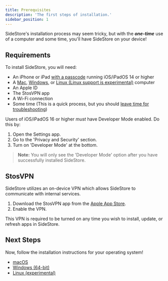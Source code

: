 ```yaml
---
title: Prerequisites
description: 'The first steps of installation.'
sidebar_position: 1
---
```


SideStore's installation process may seem tricky, but with the ***one-time*** use of a computer and some time, you'll have SideStore on your device!

## Requirements

To install SideStore, you will need:

- An iPhone or iPad [with a passcode](https://support.apple.com/en-us/119586) running iOS/iPadOS 14 or higher
- A [Mac](/docs/installation/mac), [Windows](/docs/installation/windows), or [Linux (Linux support is experimental)](/docs/installation/linux) computer
- An Apple ID
- The StosVPN app
- A Wi-Fi connection
- Some time (This is a quick process, but you should [leave time for troubleshooting](/docs/troubleshooting/))

Users of iOS/iPadOS 16 or higher *must* have Developer Mode enabled. Do this by:
1. Open the Settings app.
2. Go to the 'Privacy and Security' section.
3. Turn on 'Developer Mode' at the bottom.

> **Note:** You will only see the 'Developer Mode' option after you have successfully installed SideStore.

## StosVPN

SideStore utilizes an on-device VPN which allows SideStore to communicate with internal services.

1. Download the StosVPN app from the [Apple App Store](https://apps.apple.com/us/app/stosvpn/id6744003051).
2. Enable the VPN.

This VPN is required to be turned on any time you wish to install, update, or refresh apps in SideStore.

## Next Steps 

Now, follow the installation instructions for your operating system!
- [macOS](mac)
- [Windows (64-bit)](windows)
- [Linux (experimental)](linux)
